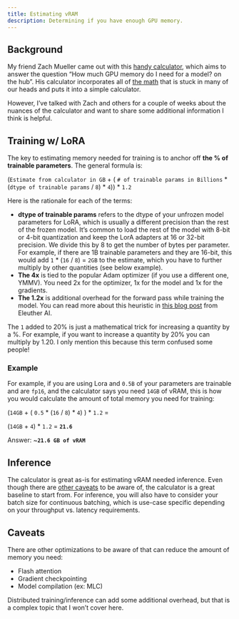 ```yaml
---
title: Estimating vRAM
description: Determining if you have enough GPU memory. 
---
```


## Background

My friend Zach Mueller came out with this [handy calculator](https://twitter.com/TheZachMueller/status/1696157965890339148?s=20), which aims to answer the question "How much GPU memory do I need for a model? on the hub".  His calculator incorporates all of [the math](https://www.anyscale.com/blog/num-every-llm-developer-should-know) that is stuck in many of our heads and puts it into a simple calculator. 

However, I've talked with Zach and others for a couple of weeks about the nuances of the calculator and want to share some additional information I think is helpful.

## Training w/ LoRA

The key to estimating memory needed for training is to anchor off **the % of trainable parameters**.  The general formula is:

(`Estimate from calculator in GB` + ( `# of trainable params in Billions`  * (`dtype of trainable params` / `8`) * `4`)) * `1.2`

Here is the rationale for each of the terms:

- **dtype of trainable params** refers to the dtype of your unfrozen model parameters for LoRA, which is usually a different precision than the rest of the frozen model.  It's common to load the rest of the model with 8-bit or 4-bit quantization and keep the LorA adapters at 16 or 32-bit precision.  We divide this by 8 to get the number of bytes per parameter.  For example, if there are 1B trainable parameters and they are 16-bit, this would add `1` * (`16` / `8`) = `2GB` to the estimate, which you have to further multiply by other quantities (see below example).
- **The 4x** is tied to the popular Adam optimizer (if you use a different one, YMMV).  You need 2x for the optimizer, 1x for the model and 1x for the gradients.
- **The 1.2x** is additional overhead for the forward pass while training the model.  You can read more about this heuristic in [this blog post](https://blog.eleuther.ai/transformer-math/#total-inference-memory) from Eleuther AI.

:::{.callout-note}
The `1` added to 20% is just a mathematical trick for increasing a quantity by a %.  For example, if you want to increase a quantity by 20% you can multiply by 1.20. I only mention this because this term confused some people!
:::

### Example

For example, if you are using Lora and `0.5B` of your parameters are trainable and are `fp16`, and the calculator says you need `14GB` of vRAM, this is how you would calculate the amount of total memory you need for training:

(`14GB` + ( `0.5` * (`16` / `8`) * `4`) ) * `1.2` = 
    
(`14GB` + `4`) * `1.2` = **`21.6`**

Answer: ~**`21.6 GB of vRAM`**

## Inference

The calculator is great as-is for estimating vRAM needed inference.  Even though there are [other caveats](#other-caveats) to be aware of, the calculator is a great baseline to start from.  For inference, you will also have to consider your batch size for continuous batching, which is use-case specific depending on your throughput vs. latency requirements.

## Caveats

There are other optimizations to be aware of that can reduce the amount of memory you need:

- Flash attention
- Gradient checkpointing
- Model compilation (ex: MLC)

Distributed training/inference can add some additional overhead, but that is a complex topic that I won't cover here.
